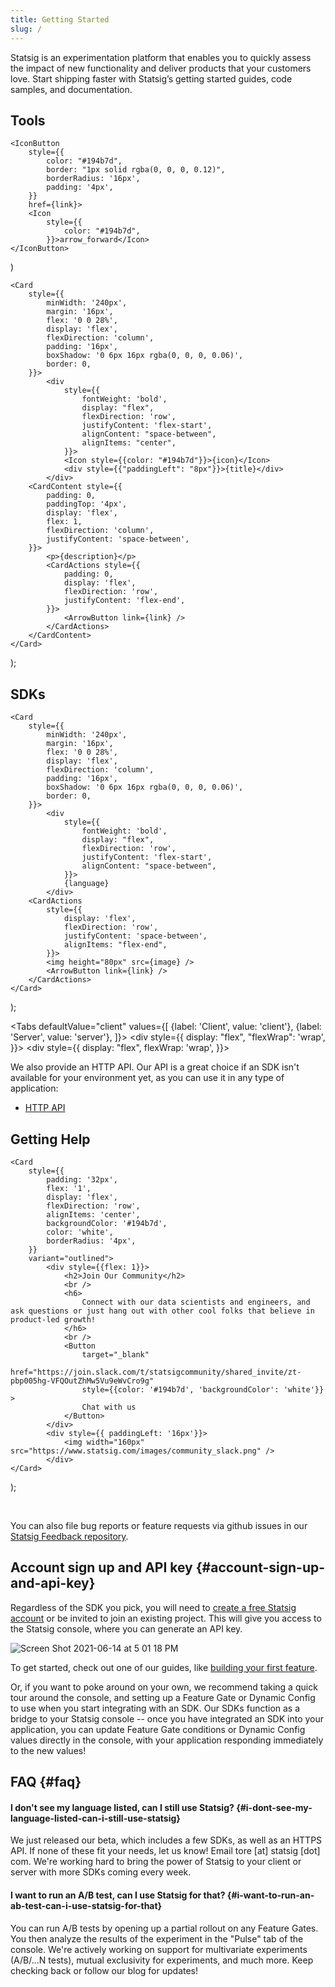 ```yaml
---
title: Getting Started
slug: /
---
```




Statsig is an experimentation platform that enables you to quickly assess the impact of new functionality and deliver products that your customers love. Start shipping faster with Statsig’s getting started guides, code samples, and documentation. 

## Tools

    <IconButton
        style={{
            color: "#194b7d",
            border: "1px solid rgba(0, 0, 0, 0.12)",
            borderRadius: '16px',
            padding: '4px',
        }}
        href={link}>
        <Icon
            style={{
                color: "#194b7d",
            }}>arrow_forward</Icon>
    </IconButton>
)

    <Card
        style={{
            minWidth: '240px',
            margin: '16px',
            flex: '0 0 28%',
            display: 'flex',
            flexDirection: 'column',
            padding: '16px',
            boxShadow: '0 6px 16px rgba(0, 0, 0, 0.06)',
            border: 0,
        }}>
            <div
                style={{
                    fontWeight: 'bold',
                    display: "flex",
                    flexDirection: 'row',
                    justifyContent: 'flex-start',
                    alignContent: "space-between",
                    alignItems: "center",
                }}>
                <Icon style={{color: "#194b7d"}}>{icon}</Icon>
                <div style={{"paddingLeft": "8px"}}>{title}</div>
            </div>
        <CardContent style={{
            padding: 0,
            paddingTop: '4px',
            display: 'flex',
            flex: 1,
            flexDirection: 'column',
            justifyContent: 'space-between',
        }}>
            <p>{description}</p>
            <CardActions style={{
                padding: 0,
                display: 'flex',
                flexDirection: 'row',
                justifyContent: 'flex-end',
            }}>
                <ArrowButton link={link} />
            </CardActions>
        </CardContent>
    </Card>
);

<div style={{
    display: 'flex',
    flexWrap: 'wrap',
}}>
    <OutlinedCard
        title="Feature Gates"
        icon="tune"
        description="Control access to new functionality and automatically measure how it’s performing with an A/B test before you ship"
        link="https://docs.statsig.com/console/featureGates/introduction">
    </OutlinedCard>
    <OutlinedCard
        title="Dynamic Configs"
        icon="dns"
        description="Dynamically configure user experience with configuration parameters instead of hard-coded constants"
        link="https://docs.statsig.com/console/dynamicConfig">
    </OutlinedCard>
    <OutlinedCard
        title="Segments"
        icon="donut_small"
        description="Define a reusable set of rules to target a group of users"
        link="https://docs.statsig.com/console/segments">
    </OutlinedCard>
    <OutlinedCard
        title="Experiments+"
        icon="science"
        description="Run sophisticated experiments with multiple variants (A/B/n tests) or mutual exclusion"
        link="https://docs.statsig.com/console/experimentsPlus">
    </OutlinedCard>
    <OutlinedCard
        title="Autotune"
        icon="model_training"
        description="Automatically optimize for a single metric by testing a number of variants"
        link="https://docs.statsig.com/console/autotune">
    </OutlinedCard>
    <OutlinedCard
        title="Metrics"
        icon="speed"
        description="View metrics automatically derived from all gate checks and events logged with Statsig"
        link="https://docs.statsig.com/console/metrics">
    </OutlinedCard>
    <OutlinedCard
        title="Users"
        icon="people"
        description="View users exposed to all gate checks and events logged with Statsig"
        link="https://docs.statsig.com/console/users">
    </OutlinedCard>
    <OutlinedCard
        title="Pulse"
        icon="assessment"
        description="View how your experiments impact your metrics"
        link="https://docs.statsig.com/console/pulse">
    </OutlinedCard>
    <OutlinedCard
        title="Ultrasound"
        icon="donut_small"
        description="View all experiments that have impacted a metric"
        link="https://docs.statsig.com/console/ultrasound">
    </OutlinedCard>
    <OutlinedCard
        title="Holdouts"
        icon="flaky"
        description="Measure the cumulative impact of all features shipped over a period of time"
        link="https://docs.statsig.com/console/holdouts">
    </OutlinedCard>
</div>

## SDKs

    <Card
        style={{
            minWidth: '240px',
            margin: '16px',
            flex: '0 0 28%',
            display: 'flex',
            flexDirection: 'column',
            padding: '16px',
            boxShadow: '0 6px 16px rgba(0, 0, 0, 0.06)',
            border: 0,
        }}>
            <div
                style={{
                    fontWeight: 'bold',
                    display: "flex",
                    flexDirection: 'row',
                    justifyContent: 'flex-start',
                    alignContent: "space-between",
                }}>
                {language}
            </div>
        <CardActions
            style={{
                display: 'flex',
                flexDirection: 'row',
                justifyContent: 'space-between',
                alignItems: "flex-end",
            }}>
            <img height="80px" src={image} />
            <ArrowButton link={link} />
        </CardActions>
    </Card>
);

<Tabs
  defaultValue="client"
  values={[
    {label: 'Client', value: 'client'},
    {label: 'Server', value: 'server'},
  ]}>
  <TabItem value="client">
    <div style={{
        display: "flex",
        "flexWrap": 'wrap',
    }}>
        <SDKCard
            language="Javascript"
            image="https://www.statsig.com/images/sdks/sdk_js.png"
            link="https://docs.statsig.com/client/jsClientSDK">
        </SDKCard>
        <SDKCard
            language="React"
            image="https://www.statsig.com/images/sdks/sdk_react.png"
            link="https://docs.statsig.com/client/reactSDK">
        </SDKCard>
        <SDKCard
            language="React Native"
            image="https://www.statsig.com/images/sdks/sdk_rn.png"
            link="https://docs.statsig.com/client/reactNativeSDK">
        </SDKCard>
        <SDKCard
            language="Expo"
            image="https://www.statsig.com/images/sdks/sdk_expo.png"
            link="https://docs.statsig.com/client/reactNativeExpoSDK">
        </SDKCard>
        <SDKCard
            language="iOS"
            image="https://www.statsig.com/images/sdks/sdk_swift.png"
            link="https://docs.statsig.com/client/iosClientSDK">
        </SDKCard>
        <SDKCard
            language="Android"
            image="https://www.statsig.com/images/sdks/sdk_android.png"
            link="https://docs.statsig.com/client/androidClientSDK">
        </SDKCard>
        <SDKCard
            language=".NET"
            image="https://www.statsig.com/images/sdks/sdk_dotnet.png"
            link="https://docs.statsig.com/client/dotnetSDK">
        </SDKCard>
    </div>
  </TabItem>
  <TabItem value="server">
    <div style={{
        display: "flex",
        flexWrap: 'wrap',
    }}>
        <SDKCard
            language="Node js"
            image="https://www.statsig.com/images/sdks/sdk_node.png"
            link="https://docs.statsig.com/server/nodejsServerSDK">
        </SDKCard>
        <SDKCard
            language="Java/Kotlin"
            image="https://www.statsig.com/images/sdks/sdk_java.png"
            link="https://docs.statsig.com/server/javaSdk">
        </SDKCard>
        <SDKCard
            language="Ruby"
            image="https://www.statsig.com/images/sdks/sdk_ruby.png"
            link="https://docs.statsig.com/server/rubySDK">
        </SDKCard>
        <SDKCard
            language=".NET"
            image="https://www.statsig.com/images/sdks/sdk_dotnet_server.png"
            link="https://docs.statsig.com/server/dotnetSDK">
        </SDKCard>
        <SDKCard
            language="Go"
            image="https://www.statsig.com/images/sdks/sdk_golang.png"
            link="https://docs.statsig.com/server/golangSDK">
        </SDKCard>
        <SDKCard
            language="Python"
            image="https://latest.www.statsig.com/images/sdks/sdk_python.png"
            link="https://docs.statsig.com/server/pythonSDK">
        </SDKCard>
    </div>
  </TabItem>
</Tabs>

We also provide an HTTP API. Our API is a great choice if an SDK isn't
available for your environment yet, as you can use it in any type of
application:

- [HTTP API](/http-api)

## Getting Help 

    <Card
        style={{
            padding: '32px',
            flex: '1',
            display: 'flex',
            flexDirection: 'row',
            alignItems: 'center',
            backgroundColor: '#194b7d',
            color: 'white',
            borderRadius: '4px',
        }}
        variant="outlined">
            <div style={{flex: 1}}>
                <h2>Join Our Community</h2>
                <br />
                <h6>
                    Connect with our data scientists and engineers, and ask questions or just hang out with other cool folks that believe in product-led growth!
                </h6>
                <br />
                <Button
                    target="_blank"
                    href="https://join.slack.com/t/statsigcommunity/shared_invite/zt-pbp005hg-VFQOutZhMw5Vu9eWvCro9g"
                    style={{color: '#194b7d', 'backgroundColor': 'white'}} >
                    Chat with us
                </Button>
            </div>
            <div style={{ paddingLeft: '16px'}}>
                <img width="160px" src="https://www.statsig.com/images/community_slack.png" />
            </div>
    </Card>
);

<SlackCard />

<br />

You can also file bug reports or feature requests via github issues in our [Statsig Feedback repository](https://github.com/statsig-io/statsig-feedback/issues).



## Account sign up and API key {#account-sign-up-and-api-key}

Regardless of the SDK you pick, you will need to [create a free Statsig
account](https://console.statsig.com/sign_up) or be invited to join an existing
project. This will give you access to the Statsig console, where you can
generate an API key.

![Screen Shot 2021-06-14 at 5 01 18 PM](https://user-images.githubusercontent.com/82126616/121973468-26ec2080-cd32-11eb-9e39-e48b42b656d4.png)

To get started, check out one of our guides, like [building your first feature](/guides/first-feature).

Or, if you want to poke around on your own, we recommend taking a quick tour around the console, and setting
up a Feature Gate or Dynamic Config to use when you start integrating with an SDK. Our
SDKs function as a bridge to your Statsig console -- once you have integrated an
SDK into your application, you can update Feature Gate conditions or Dynamic
Config values directly in the console, with your application responding
immediately to the new values!

## FAQ {#faq}

#### I don't see my language listed, can I still use Statsig? {#i-dont-see-my-language-listed-can-i-still-use-statsig}

We just released our beta, which includes a few SDKs, as well as an HTTPS API.
If none of these fit your needs, let us know! Email tore [at] statsig [dot]
com. We're working hard to bring the power of Statsig to your client or server
with more SDKs coming every week.

#### I want to run an A/B test, can I use Statsig for that? {#i-want-to-run-an-ab-test-can-i-use-statsig-for-that}

You can run A/B tests by opening up a partial rollout on any Feature Gates.
You then analyze the results of the experiment in the "Pulse" tab of the console.
We're actively working on support for multivariate experiments (A/B/...N tests), mutual exclusivity for experiments, and much more.
Keep checking back or follow our blog for updates!

